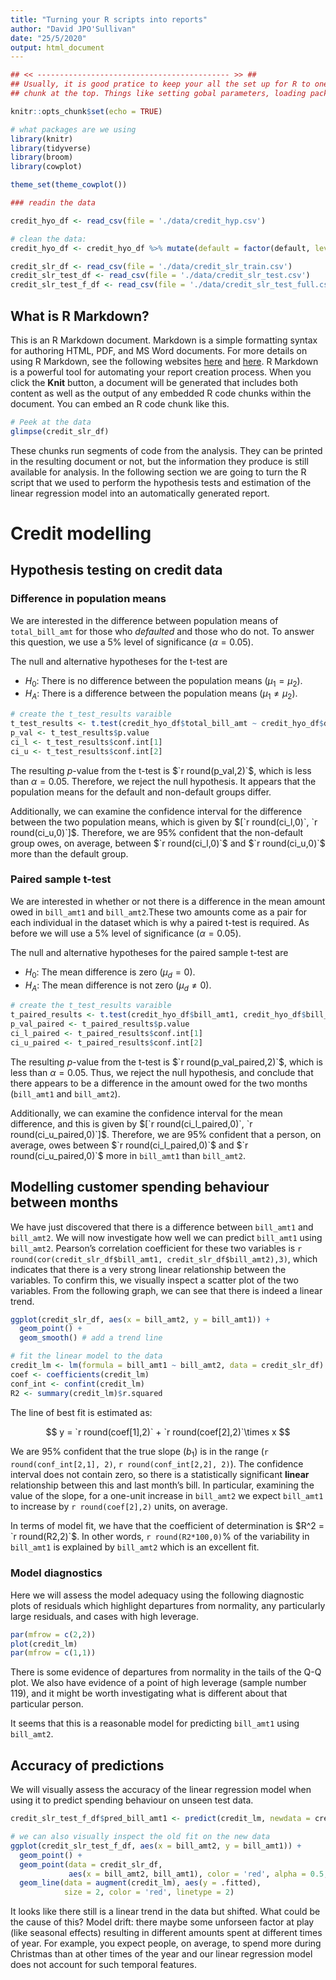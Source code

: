 ---
title: "Turning your R scripts into reports"
author: "David JPO'Sullivan"
date: "25/5/2020"
output: html_document
---

```{r setup, include=FALSE}

## << ------------------------------------------- >> ##
## Usually, it is good pratice to keep your all the set up for R to one 
## chunk at the top. Things like setting gobal parameters, loading packages, etc.

knitr::opts_chunk$set(echo = TRUE)

# what packages are we using
library(knitr)
library(tidyverse)
library(broom)
library(cowplot)

theme_set(theme_cowplot())

### readin the data

credit_hyo_df <- read_csv(file = './data/credit_hyp.csv')

# clean the data: 
credit_hyo_df <- credit_hyo_df %>% mutate(default = factor(default, levels = c(0, 1), labels = c('not-default', 'default')))

credit_slr_df <- read_csv(file = './data/credit_slr_train.csv')
credit_slr_test_df <- read_csv(file = './data/credit_slr_test.csv')
credit_slr_test_f_df <- read_csv(file = './data/credit_slr_test_full.csv')

```

## What is R Markdown?

This is an R Markdown document. Markdown is a simple formatting syntax for authoring HTML, PDF, and MS Word documents. For more details on using R Markdown, see the following websites [here](http://rmarkdown.rstudio.com) and [here](https://rmarkdown.rstudio.com/articles_intro.html). R Markdown is a powerful tool for automating your report creation process. When you click the **Knit** button, a document will be generated that includes both content as well as the output of any embedded R code chunks within the document. You can embed an R code chunk like this. 

```{r credit_df, echo = TRUE}
# Peek at the data
glimpse(credit_slr_df)
```

These chunks run segments of code from the analysis. They can be printed in the resulting document or not, but the information they produce is still available for analysis. In the following section we are going to turn the R script that we used to perform the hypothesis tests and estimation of the linear regression model into an automatically generated report. 

\newpage
# Credit modelling

## Hypothesis testing on credit data
### Difference in population means

We are interested in the difference between population means of `total_bill_amt` for those who _defaulted_ and those who do not. To answer this question, we use a 5% level of significance ($\alpha = 0.05$). 

The null and alternative hypotheses for the t-test are

* $H_0:$ There is no difference between the population means ($\mu_1 = \mu_2$).
* $H_A:$ There is a difference between the population means ($\mu_1 \ne \mu_2$).

```{r data-pop-test,include = FALSE}
# create the t_test_results varaible
t_test_results <- t.test(credit_hyo_df$total_bill_amt ~ credit_hyo_df$default)
p_val <- t_test_results$p.value
ci_l <- t_test_results$conf.int[1]
ci_u <- t_test_results$conf.int[2]
```

The resulting $p$-value from the t-test is $`r round(p_val,2)`$, which is less than $\alpha = 0.05$. Therefore, we reject the null hypothesis. It appears that the population means for the default and non-default groups differ. 

Additionally, we can examine the confidence interval for the difference between the two population means, which is given by $[`r round(ci_l,0)`, `r round(ci_u,0)`]$. Therefore, we are 95% confident that the non-default group owes, on average, between $`r round(ci_l,0)`$ and $`r round(ci_u,0)`$ more than the default group.

### Paired sample t-test

We are interested in whether or not there is a difference in the mean amount owed in `bill_amt1` and `bill_amt2`.These two amounts come as a pair for each individual in the dataset which is why a paired t-test is required. As before we will use a 5% level of significance ($\alpha = 0.05$). 

The null and alternative hypotheses for the paired sample t-test are

* $H_0:$ The mean difference is zero ($\mu_d = 0$).
* $H_A:$ The mean difference is not zero ($\mu_d \ne 0$).

```{r data-paired-test,include = FALSE}
# create the t_test_results varaible
t_paired_results <- t.test(credit_hyo_df$bill_amt1, credit_hyo_df$bill_amt2, paired = TRUE)
p_val_paired <- t_paired_results$p.value
ci_l_paired <- t_paired_results$conf.int[1]
ci_u_paired <- t_paired_results$conf.int[2]
```

The resulting $p$-value from the t-test is $`r round(p_val_paired,2)`$, which is less than $\alpha = 0.05$. Thus, we reject the null hypothesis, and conclude that there appears to be a difference in the amount owed for the two months (`bill_amt1` and `bill_amt2`). 

Additionally, we can examine the confidence interval for the mean difference, and this is given by $[`r round(ci_l_paired,0)`, `r round(ci_u_paired,0)`]$. Therefore, we are 95% confident that a person, on average, owes between $`r round(ci_l_paired,0)`$ and $`r round(ci_u_paired,0)`$ more in `bill_amt1` than `bill_amt2`. 

## Modelling customer spending behaviour between months

We have just discovered that there is a difference between `bill_amt1` and `bill_amt2`. We will now investigate how well we can predict `bill_amt1` using `bill_amt2`. Pearson's correlation coefficient for these two variables is `r round(cor(credit_slr_df$bill_amt1, credit_slr_df$bill_amt2),3)`, which indicates that there is a very strong linear relationship between the variables. To confirm this, we visually inspect a scatter plot of the two variables. From the following graph, we can see that there is indeed a linear trend.

```{r slr-scatter, echo=FALSE, fig.height=3, fig.width=4, fig.cap='Scatter plot of `bill_amt1` and `bill_amt2`', fig.pos='h'}
ggplot(credit_slr_df, aes(x = bill_amt2, y = bill_amt1)) +
  geom_point() +
  geom_smooth() # add a trend line

# fit the linear model to the data
credit_lm <- lm(formula = bill_amt1 ~ bill_amt2, data = credit_slr_df)
coef <- coefficients(credit_lm)
conf_int <- confint(credit_lm)
R2 <- summary(credit_lm)$r.squared
```

The line of best fit is estimated as: 

$$ y = `r round(coef[1],2)` + `r round(coef[2],2)`\times x $$

We are 95\% confident that the true slope ($b_1$) is in the range (`r round(conf_int[2,1], 2)`, `r round(conf_int[2,2], 2)`). The confidence interval does not contain zero, so there is a statistically significant __linear__ relationship between this and last month's bill. In particular, examining the value of the slope, for a one-unit increase in `bill_amt2` we expect `bill_amt1` to increase by `r round(coef[2],2)` units, on average.

In terms of model fit, we have that the coefficient of determination is $R^2 = `r round(R2,2)`$. In other words, `r round(R2*100,0)`% of the variability in `bill_amt1` is explained by `bill_amt2` which is an excellent fit.

\newpage
### Model diagnostics

Here we will assess the model adequacy using the following diagnostic plots of residuals which highlight departures from normality, any particularly large residuals, and cases with high leverage.

```{r slr-diag, echo=FALSE, fig.height=5, fig.width=5, fig.cap='Diagnostic plot for regression.`', fig.pos='h'}
par(mfrow = c(2,2))
plot(credit_lm)
par(mfrow = c(1,1))
```

There is some evidence of departures from normality in the tails of the Q-Q plot. We also have evidence of a point of high leverage (sample number 119), and it might be worth investigating what is different about that particular person. 
 
It seems that this is a reasonable model for predicting `bill_amt1` using `bill_amt2`.

## Accuracy of predictions

We will visually assess the accuracy of the linear regression model when using it to predict spending behaviour on unseen test data.

```{r pred-lm-acc, echo=FALSE, fig.height=3.5, fig.width=4.5, fig.cap='Scatter plot to assess accuracy of predictions.', fig.pos='h'}
credit_slr_test_f_df$pred_bill_amt1 <- predict(credit_lm, newdata = credit_slr_test_df)

# we can also visually inspect the old fit on the new data
ggplot(credit_slr_test_f_df, aes(x = bill_amt2, y = bill_amt1)) +
  geom_point() +
  geom_point(data = credit_slr_df, 
             aes(x = bill_amt2, bill_amt1), color = 'red', alpha = 0.5, shape = 1) + 
  geom_line(data = augment(credit_lm), aes(y = .fitted),
            size = 2, color = 'red', linetype = 2)
```

It looks like there still is a linear trend in the data but shifted. What could be the cause of this? Model drift: there maybe some unforseen factor at play (like seasonal effects) resulting in different amounts spent at different times of year. For example, you expect people, on average, to spend more during Christmas than at other times of the year and our linear regression model does not account for such temporal features.
